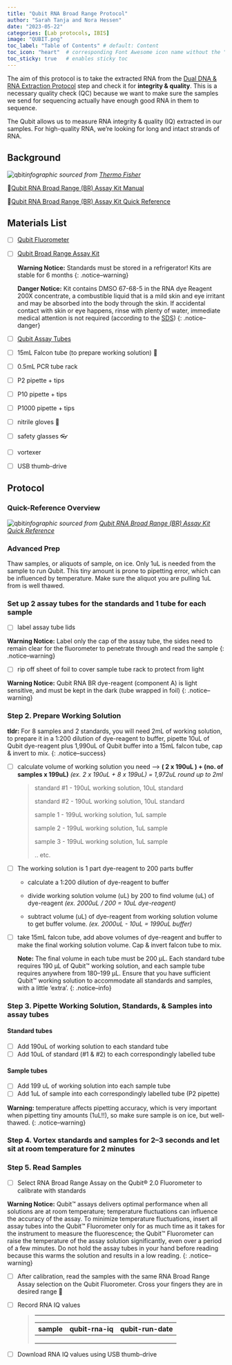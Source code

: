 ```yaml
---
title: "Qubit RNA Broad Range Protocol"
author: "Sarah Tanja and Nora Hessen"
date: "2023-05-22"
categories: [Lab protocols, IBIS]
image: "QUBIT.png"
toc_label: "Table of Contents" # default: Content
toc_icon: "heart"  # corresponding Font Awesome icon name without the "fa" prefix
toc_sticky: true   # enables sticky toc
---
```


The aim of this protocol is to take the extracted RNA from the [Dual DNA & RNA Extraction Protocol](https://sarahtanja.github.io/lab-book/protocols/lab/protocol-DNARNAextraction/) step and check it for **integrity & quality**. This is a necessary quality check (QC) because we want to make sure the samples we send for sequencing actually have enough good RNA in them to sequence. 

The Qubit allows us to measure RNA integrity & quality (IQ) extracted in our samples.  For high-quality RNA, we're looking for long and intact strands of RNA.

## Background

![qbit ]({{ site.url }}{{ site.baseurl }}/assets/images/qbit-rna-iq.png)*infographic sourced from [Thermo Fisher](https://www.thermofisher.com/document-connect/document-connect.html?url=https://assets.thermofisher.com/TFS-Assets%2FBID%2Fposters%2Fqubit-rna-iq-assay-fluorometric-rna-quality-assessment-poster.pdf)*

👀[Qubit RNA Broad Range (BR) Assay Kit Manual](https://www.thermofisher.com/document-connect/document-connect.html?url=https://assets.thermofisher.com/TFS-Assets%2FLSG%2Fmanuals%2FQubit_RNA_BR_Assay_UG.pdf)

👀[Qubit RNA Broad Range (BR) Assay Kit Quick Reference](https://www.thermofisher.com/document-connect/document-connect.html?url=https://assets.thermofisher.com/TFS-Assets%2FLSG%2Fmanuals%2FQRC10210.pdf)

## Materials List

- [ ] [Qubit Fluorometer](https://www.thermofisher.com/order/catalog/product/Q33238?SID=srch-srp-Q33238) 

- [ ] [Qubit Broad Range Assay Kit](https://www.thermofisher.com/order/catalog/product/Q10210) 

  **Warning Notice:** Standards must be stored in a refrigerator! Kits are stable for 6 months
  {: .notice--warning}

  **Danger Notice:** Kit contains DMSO 67-68-5 in the RNA dye Reagent 200X concentrate, a combustible liquid that is a mild skin and eye irritant and may be absorbed into the body through the skin. If accidental contact with skin or eye happens, rinse with plenty of water, immediate medical attention is not required (according to the [SDS](https://www.thermofisher.com/document-connect/document-connect.html?url=https://assets.thermofisher.com/TFS-Assets%2FLSG%2FSDS%2FQ10210COMPONENTA_MTR-NALT_EN.pdf))
  {: .notice--danger}

- [ ] [Qubit Assay Tubes](https://www.thermofisher.com/order/catalog/product/Q32856?SID=srch-srp-Q32856) 

- [ ] 15mL Falcon tube (to prepare working solution) 🧪

- [ ] 0.5mL PCR tube rack

- [ ] P2 pipette + tips

- [ ] P10 pipette + tips

- [ ] P1000 pipette + tips

- [ ] nitrile gloves 🧤

- [ ] safety glasses 👓

- [ ] vortexer

- [ ] USB thumb-drive

## Protocol

### Quick-Reference Overview

![qbit ]({{ site.url }}{{ site.baseurl }}/assets/images/qbit-quick.png)*infographic sourced from [Qubit RNA Broad Range (BR) Assay Kit Quick Reference](https://www.thermofisher.com/document-connect/document-connect.html?url=https://assets.thermofisher.com/TFS-Assets%2FLSG%2Fmanuals%2FQRC10210.pdf)*

### Advanced Prep

Thaw samples, or aliquots of sample, on ice. Only 1uL is needed from the sample to run Qubit. This tiny amount is prone to pipetting error, which can be influenced by temperature. Make sure the aliquot you are pulling 1uL from is well thawed. 

### Set up 2 assay tubes for the standards and 1 tube for each sample

- [ ] label assay tube lids

**Warning Notice:** Label only the cap of the assay tube, the sides need to remain 	 clear for the fluorometer to penetrate through and read the sample
{: .notice--warning}

- [ ] rip off sheet of foil to cover sample tube rack to protect from light

**Warning Notice:** Qubit RNA BR dye-reagent (component A) is light sensitive, and must be kept in the dark (tube wrapped in foil)
{: .notice--warning}

### Step 2. Prepare Working Solution

**tldr:** For 8 samples and 2 standards, you will need 2mL of working solution, to prepare it in a 1:200 dilution of dye-reagent to buffer, pipette 10uL of Qubit dye-reagent plus 1,990uL of Qubit buffer into a 15mL falcon tube, cap & invert to mix.
{: .notice--success}

- [ ] calculate volume of working solution you need --> **( 2 x 190uL ) +  (no. of samples x 199uL)** *(ex. 2 x 190uL + 8 x 199uL) = 1,972uL round up to 2ml*

  > standard #1 - 190uL working solution, 10uL standard
  >
  > standard #2 - 190uL working solution, 10uL standard
  >
  > sample 1      - 199uL working solution, 1uL sample
  >
  > sample 2      - 199uL working solution, 1uL sample
  >
  > sample 3      - 199uL working solution, 1uL sample
  >
  > .. etc.
  >
  

- [ ] The working solution is 1 part dye-reagent to 200 parts buffer

  - calculate a 1:200 dilution of dye-reagent to buffer

  - divide working solution volume (uL) by 200 to find volume (uL) of dye-reagent *(ex. 2000uL / 200 = 10uL dye-reagent)*
  - subtract volume (uL) of dye-reagent from working solution volume to get buffer volume. *(ex. 2000uL - 10uL = 1990uL buffer)*

- [ ] take 15mL falcon tube, add above volumes of dye-reagent and buffer to make the final working solution volume. Cap & invert falcon tube to mix. 

  **Note:** The final volume in each tube must be 200 µL. Each standard tube requires 190 µL of Qubit™ working solution, and each sample tube requires anywhere from 180–199 µL. Ensure that you have sufficient Qubit™ working solution to accommodate all standards and samples, with a little 'extra'. 
  {: .notice--info}

### Step 3. Pipette Working Solution, Standards, & Samples into assay tubes

#### Standard tubes

- [ ] Add 190uL of working solution to each standard tube
- [ ] Add 10uL of standard (#1 & #2) to each correspondingly labelled tube

#### Sample tubes

- [ ] Add 199 uL of working solution into each sample tube
- [ ] Add 1uL of sample into each correspondingly labelled tube (P2 pipette)

**Warning:** temperature affects pipetting accuracy, which is very important when pipetting tiny amounts (1uL!!), so make sure sample is on ice, but well-thawed.
{: .notice--warning}

### Step 4. Vortex standards and samples for 2–3 seconds and let sit at room temperature for 2 minutes

### Step 5. Read Samples

- [ ] Select RNA Broad Range Assay on the Qubit® 2.0 Fluorometer to calibrate with standards 

**Warning Notice:** Qubit™ assays delivers optimal performance when all solutions are at room temperature; temperature fluctuations can influence the accuracy of the assay. To minimize temperature fluctuations, insert all assay tubes into the Qubit™ Fluorometer only for as much time as it takes for the instrument to measure the fluorescence; the Qubit™ Fluorometer can raise the temperature of the assay solution significantly, even over a period of a few minutes. Do not hold the assay tubes in your hand before reading because this warms the solution and results in a low
reading.
{: .notice--warning}

- [ ] After calibration, read the samples with the same RNA Broad Range Assay selection on the Qubit Fluorometer. Cross your fingers they are in desired range 🤞

- [ ] Record RNA IQ values

  > ------
  >
  > | sample | qubit-rna-iq | qubit-run-date |
  > | ------ | ------------ | -------------- |
  > |        |              |                |
  > |        |              |                |
  > |        |              |                |
  >
  > 

- [ ] Download RNA IQ values using USB thumb-drive

  